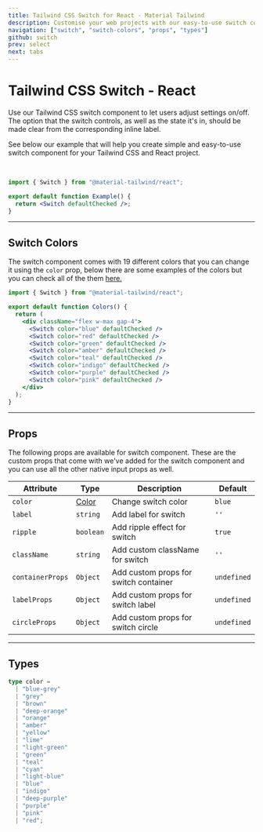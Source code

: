 ```yaml
---
title: Tailwind CSS Switch for React - Material Tailwind
description: Customise your web projects with our easy-to-use switch component for Tailwind CSS and React using Material Design guidelines.
navigation: ["switch", "switch-colors", "props", "types"]
github: switch
prev: select
next: tabs
---
```


# Tailwind CSS Switch - React

Use our Tailwind CSS switch component to let users adjust settings on/off. The option that the switch controls, as well as the state it's in, should be made clear from the corresponding inline label.

See below our example that will help you create simple and easy-to-use switch component for your Tailwind CSS and React project.

<br />

<ComponentDemo id="switch">
  <Switch id="switch-component" defaultChecked />
</ComponentDemo>

```jsx
import { Switch } from "@material-tailwind/react";

export default function Example() {
  return <Switch defaultChecked />;
}
```

---

## Switch Colors

The switch component comes with 19 different colors that you can change it using the <Code>color</Code> prop, below there are some examples of the colors but you can check all of the them [here.](#props)

<ComponentDemo id="switch-colors">
  <div className="flex w-max gap-4">
    <Switch id="switch-1" color="blue" defaultChecked />
    <Switch id="switch-2" color="red" defaultChecked />
    <Switch id="switch-3" color="green" defaultChecked />
    <Switch id="switch-4" color="amber" defaultChecked />
    <Switch id="switch-5" color="teal" defaultChecked />
    <Switch id="switch-6" color="indigo" defaultChecked />
    <Switch id="switch-7" color="purple" defaultChecked />
    <Switch id="switch-8" color="pink" defaultChecked />
  </div>
</ComponentDemo>

```jsx
import { Switch } from "@material-tailwind/react";

export default function Colors() {
  return (
    <div className="flex w-max gap-4">
      <Switch color="blue" defaultChecked />
      <Switch color="red" defaultChecked />
      <Switch color="green" defaultChecked />
      <Switch color="amber" defaultChecked />
      <Switch color="teal" defaultChecked />
      <Switch color="indigo" defaultChecked />
      <Switch color="purple" defaultChecked />
      <Switch color="pink" defaultChecked />
    </div>
  );
}
```

---

## Props

<span id="props" className="scroll-mt-48" />
The following props are available for switch component. These are the custom props
that come with we've added for the switch component and you can use all the other
native input props as well.

| Attribute        | Type                 | Description                           | Default                |
| ---------------- | -------------------- | ------------------------------------- | ---------------------- |
| `color`          | [Color](#types)      | Change switch color                   | <Code>blue</Code>      |
| `label`          | <Code>string</Code>  | Add label for switch                  | `''`                   |
| `ripple`         | <Code>boolean</Code> | Add ripple effect for switch          | <Code>true</Code>      |
| `className`      | <Code>string</Code>  | Add custom className for switch       | `''`                   |
| `containerProps` | <Code>Object</Code>  | Add custom props for switch container | <Code>undefined</Code> |
| `labelProps`     | <Code>Object</Code>  | Add custom props for switch label     | <Code>undefined</Code> |
| `circleProps`    | <Code>Object</Code>  | Add custom props for switch circle    | <Code>undefined</Code> |

---

## Types

<span id="types" className="scroll-mt-48" />

```ts
type color =
  | "blue-grey"
  | "grey"
  | "brown"
  | "deep-orange"
  | "orange"
  | "amber"
  | "yellow"
  | "lime"
  | "light-green"
  | "green"
  | "teal"
  | "cyan"
  | "light-blue"
  | "blue"
  | "indigo"
  | "deep-purple"
  | "purple"
  | "pink"
  | "red";
```
